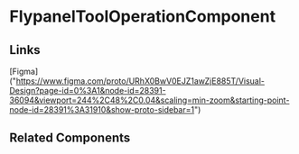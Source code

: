 <!-- flypanel-tool-operation.stories.mdx -->


<Meta title="QTD Components/evaluation/task-list-review/task-review/flypanel-tool-operation/README" component={FlypanelToolOperationComponent} />

# FlypanelToolOperationComponent

<ArgsTable of={FlypanelToolOperationComponent} />

## Links

[Figma] ("https://www.figma.com/proto/URhX0BwV0EJZ1awZjE885T/Visual-Design?page-id=0%3A1&node-id=28391-36094&viewport=244%2C48%2C0.04&scaling=min-zoom&starting-point-node-id=28391%3A31910&show-proto-sidebar=1")

## Related Components
